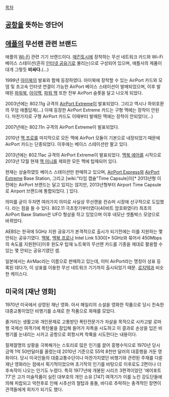 [[목차]]
== [[공항]]을 뜻하는 영단어 ==
== [[애플]]의 무선랜 관련 브랜드 ==
애플의 [[Wi-Fi]] 관련 기기 브랜드이다. [[매킨토시]]에 장착하는 무선 네트워크 카드와 Wi-Fi 베이스 스테이션(흔히 [[인터넷 공유기]]로 불리는)으로 구성되어 있으며, 애플사의 제품이 대개 그렇듯 '''비싸다.'''(...)

1999년 [[아이북]]의 발표와 함께 등장하였다. 아이북에 장착할 수 있는 AirPort 카드와 모뎀 및 초고속 인터넷 연결이 가능한 AirPort 베이스 스테이션이 발매되었으며, 이후 발매된 [[파워북]], [[아이맥]], [[파워 맥]] 또한 전부 AirPort 슬롯을 달고 나오게 되었다.

2003년에는 802.11g 규격의 [[AirPort Extreme]]이 발표되었다. 그리고 역시나 하위호환의 무덤 애플답게(...) 이때 등장한 AirPort Extreme 카드는 구형 맥에는 장착이 안된다. 마찬가지로 구형 AirPort 카드도 이때부터 발매된 맥에는 장착이 안되었다(...)

2007년에는 802.11n 규격의 AirPort Extreme이 발표되었다.

2010년 [[맥 프로]]를 마지막으로 모든 맥에 AirPort 모듈이 기본으로 내장되었기 때문에 AirPort 카드는 단종되었다. 이후에는 베이스 스테이션만 팔고 있다.

2013년에는 802.11ac 규격의 AirPort Extreme이 발표되었다. [[맥북 에어]]를 시작으로 2013년 12월 현재 [[맥 미니]]를 제외한 모든 맥에 탑재되어 있다.

현재는 상술하였듯 베이스 스테이션만 판매하고 있으며, [[AirPort Express]]와 [[AirPort Extreme]] Base Station, 그리고 [wiki:"타임 캡슐"Time Capsule]이[* 2013년형 이전에는 AirPort 브랜드는 달고 있지는 않지만, 2013년형부터 Airport Time Capsule로 Airport 브랜드에 통합되었다. ] 있다. 

의미를 굳이 두자면 여러가지 의미로 사실상 무선랜을 컨슈머 시장에 선구적으로 도입했다. 라는 점을 들 수 있다. 802.11 극초창기부터였다(40비트 암호화였다!) 최초의 AirPort Base Station은 UFO 형상을 하고 있었으며 이후 네모난 셋톱박스 모양으로 바뀌었다.

AEBS는 한국에 5GHz 지원 공유기가 본격적으로 출시가 되기전에는 이를 지원하는 몇 안되는 공유기였다. [[맥북]], [[맥북 프로]]나 Intel Link 5300[* 5GHz와 묶어서 450Mbps의 속도를 지원한다]이후 윈도우 탑재 노트북의 무선랜 카드를 기종을 제대로 활용할 수 있는 몇 안되는 공유기였던 셈. 

일본에서는 AirMac라는 이름으로 판매하고 있는데, 이미 AirPort라는 명칭이 상표 등록된 데다가, 이 상표를 이용한 무선 네트워크 기기까지 출시되었기 때문. [[로지텍]]과 비슷한 케이스다.

== 미국의 [재난 영화] ==
1970년 미국에서 상영된 재난 영화. 아서 해일리의 소설을 영화한 작품으로 당시 친숙한 대중교통이었던 비행기를 소재로 한 작품으로 화재를 모았다. 

줄거리는 생활고와 개인문제로 고통받던 폭탄전문가가 자살을 목적으로 시카고발 로마행 국제선 여객기에 폭탄물을 잠입해 들어가 자폭을 시도하고 이 결과로 손상을 입은 비행기를 눈내리는 시카고 공항으로 회항시켜 착륙을 시도한다는 내용이다. 

절제절명의 상황을 극복해가는 스토리로 많은 인기를 끌어 흥행수익으로 1970년 당시 금액 1억 50만달러를 올렸는데 2010년 기준으로 55억 8천만 달러의 대흥행을 거둔 영화이다. 당시 미국인들의 대중교통수단이나 마찬가지였던 비행기와 관련된 주재를 다룬 재난 영화라는 점에서 획기적이었으며 초기작의 인기를 바탕으로 이후로도 2편이나 더 후속작이 나오는 인기도 누렸다. 특히 1977년에 개봉된 시리즈 3편격이었던 '에어포트 77'은 고가 미술작품이 실린 대부호의 개인 소유 [747] 여객기가 이를 노린 강도단들에 의해 피랍되고 악천후로 인해 시추선의 철탑과 충돌, 바다로 추락하는 충격적인 장면이 관객들에게 희자가 되기도 했다.
